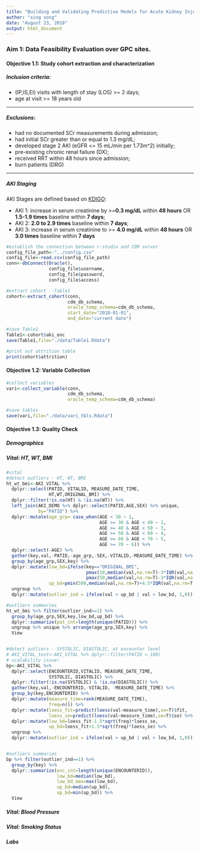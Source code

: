 ```yaml
---
title: "Building and Validating Predictive Models for Acute Kidney Injury (AKI) using PCORnet CDM (Part I)"
author: "xing song"
date: "August 23, 2018"
output: html_document
---
```

### Aim 1: Data Feasibility Evaluation over GPC sites.
#### Objective 1.1: Study cohort extraction and characterization

##### Inclusion criteria:

* (IP,IS,EI) visits with length of stay (LOS) >= 2 days; 
* age at visit >= 18 years old

***

##### Exclusions:

* had no documented SCr measurements during admission; 
* had initial SCr greater than or equal to 1.3 mg/dL; 
* developed stage 2 AKI (eGFR <= 15 mL/min per 1.73m^2) initially; 
* pre-existing chronic renal failure (DX); 
* received RRT within 48 hours since admission; 
* burn patients (DRG)

***

##### AKI Staging

AKI Stages are defined based on [KDIGO](http://www.kdigo.org/clinical_practice_guidelines/pdf/KDIGO%20AKI%20Guideline.pdf):

* AKI 1: increase in serum creatinine by >=**0.3 mg/dL** within **48 hours** OR **1.5-1.9 times** baseline within **7 days**; 
* AKI 2: **2.0 to 2.9 times** baseline within **7 days**; 
* AKI 3: increase in serum creatinine to >= **4.0 mg/dL** within **48 hours** OR **3.0 times** baseline within **7 days**


```r
#establish the connection between r-studio and CDM server
config_file_path<-"../config.csv"
config_file<-read.csv(config_file_path)
conn<-dbConnect(Oracle(),
                config_file$username,
                config_file$password,
                config_file$access)

#extract cohort --Table1
cohort<-extract_cohort(conn,
                       cdm_db_schema,
                       oracle_temp_schema=cdm_db_schema,
                       start_date="2010-01-01",
                       end_date="current date")

#save Table1
Table1<-cohort$aki_enc
save(Table1,file="./data/Table1.Rdata")

#print out attrition table
print(cohort$attrition)
```

#### Objective 1.2: Variable Collection

```r
#collect variables
vari<-collect_variable(conn,
                       cdm_db_schema,
                       oracle_temp_schema=cdm_db_schema)

#save tables
save(vari,file="./data/vari_tbls.Rdata")
```


#### Objective 1.3: Quality Check

##### Demographics



##### Vital: HT, WT, BMI
```r
#vital
#detect outliers - HT, WT, BMI
ht_wt_bmi<-AKI_VITAL %>% 
  dplyr::select(PATID, VITALID, MEASURE_DATE_TIME,
                HT,WT,ORIGINAL_BMI) %>%
  dplyr::filter(!is.na(HT) & !is.na(WT)) %>%
  left_join(AKI_DEMO %>% dplyr::select(PATID,AGE,SEX) %>% unique,
            by="PATID") %>%
  dplyr::mutate(age_grp= case_when(AGE < 30 ~ 1,
                                   AGE >= 30 & AGE < 40 ~ 2,
                                   AGE >= 40 & AGE < 50 ~ 3,
                                   AGE >= 50 & AGE < 60 ~ 4,
                                   AGE >= 60 & AGE < 70 ~ 5,
                                   AGE >= 70 ~ 6)) %>%
  dplyr::select(-AGE) %>%
  gather(key,val,-PATID,-age_grp,-SEX,-VITALID,-MEASURE_DATE_TIME) %>%
  group_by(age_grp,SEX,key) %>%
  dplyr::mutate(low_bd=ifelse(key=="ORIGINAL_BMI",
                              pmax(10,median(val,na.rm=T)-3*IQR(val,na.rm=T,type=8)),
                              pmax(50,median(val,na.rm=T)-3*IQR(val,na.rm=T,type=8))),   
                up_bd=pmin(500,median(val,na.rm=T)+4.5*IQR(val,na.rm=T,type=8))) %>% 
  ungroup %>%
  dplyr::mutate(outlier_ind = ifelse(val > up_bd | val < low_bd, 1,0))

#outliers summaries
ht_wt_bmi %>% filter(outlier_ind==1) %>%
  group_by(age_grp,SEX,key,low_bd,up_bd) %>%
  dplyr::summarize(pat_cnt=length(unique(PATID))) %>% 
  ungroup %>% unique %>% arrange(age_grp,SEX,key) %>%
  View


#detect outliers - SYSTOLIC, DIASTOLIC, at encounter level
# AKI_VITAL_test<-AKI_VITAL %>% dplyr::filter(PATID < 100)
# scalability issue!
bp<-AKI_VITAL %>% 
  dplyr::select(ENCOUNTERID,VITALID, MEASURE_DATE_TIME,
                SYSTOLIC, DIASTOLIC) %>%
  dplyr::filter(!is.na(SYSTOLIC) & !is.na(DIASTOLIC)) %>%
  gather(key,val,-ENCOUNTERID,-VITALID, -MEASURE_DATE_TIME) %>%
  group_by(key,ENCOUNTERID) %>%
  dplyr::mutate(measure_time=rank(MEASURE_DATE_TIME),
                freq=n()) %>%
  dplyr::mutate(loess_fit=predict(loess(val~measure_time),se=T)$fit,
                loess_se=predict(loess(val~measure_time),se=T)$se) %>%
  dplyr::mutate(low_bd=loess_fit-1.5*sqrt(freq)*loess_se,
                up_bd=loess_fit+1.5*sqrt(freq)*loess_se) %>%
  ungroup %>%
  dplyr::mutate(outlier_ind = ifelse(val > up_bd | val < low_bd, 1,0))


#outliers summaries
bp %>% filter(outlier_ind==1) %>%
  group_by(key) %>%
  dplyr::summarize(enc_cnt=length(unique(ENCOUNTERID)),
                   low_bd=median(low_bd),
                   low_bd_max=max(low_bd),
                   up_bd=median(up_bd),
                   up_bd=min(up_bd)) %>%
  View  
```

##### Vital: Blood Pressure



##### Vital: Smoking Status




##### Labs




##### 



